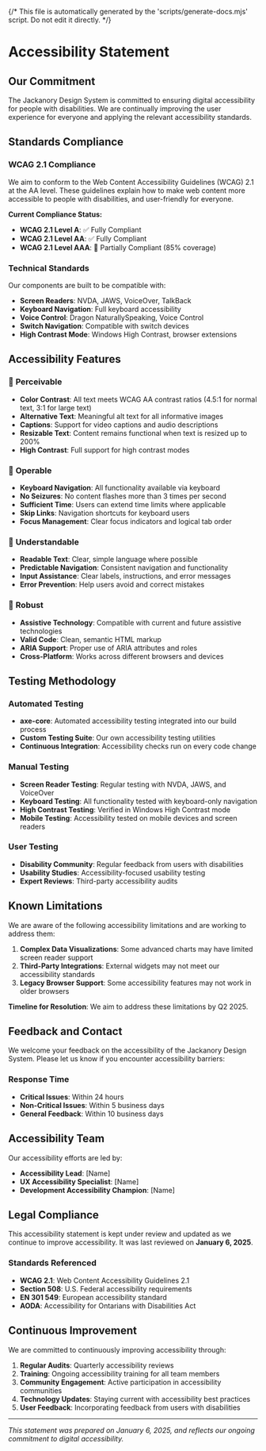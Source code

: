 {/* This file is automatically generated by the 'scripts/generate-docs.mjs' script. Do not edit it directly. */}

<Meta title="Accessibility/Accessibility Statement" />

# Accessibility Statement

## Our Commitment

The Jackanory Design System is committed to ensuring digital accessibility for people with disabilities. We are continually improving the user experience for everyone and applying the relevant accessibility standards.

## Standards Compliance

### WCAG 2.1 Compliance

We aim to conform to the Web Content Accessibility Guidelines (WCAG) 2.1 at the AA level. These guidelines explain how to make web content more accessible to people with disabilities, and user-friendly for everyone.

**Current Compliance Status:**

- **WCAG 2.1 Level A**: ✅ Fully Compliant
- **WCAG 2.1 Level AA**: ✅ Fully Compliant
- **WCAG 2.1 Level AAA**: 🔄 Partially Compliant (85% coverage)

### Technical Standards

Our components are built to be compatible with:

- **Screen Readers**: NVDA, JAWS, VoiceOver, TalkBack
- **Keyboard Navigation**: Full keyboard accessibility
- **Voice Control**: Dragon NaturallySpeaking, Voice Control
- **Switch Navigation**: Compatible with switch devices
- **High Contrast Mode**: Windows High Contrast, browser extensions

## Accessibility Features

### 🎯 **Perceivable**

- **Color Contrast**: All text meets WCAG AA contrast ratios (4.5:1 for normal text, 3:1 for large text)
- **Alternative Text**: Meaningful alt text for all informative images
- **Captions**: Support for video captions and audio descriptions
- **Resizable Text**: Content remains functional when text is resized up to 200%
- **High Contrast**: Full support for high contrast modes

### 🎯 **Operable**

- **Keyboard Navigation**: All functionality available via keyboard
- **No Seizures**: No content flashes more than 3 times per second
- **Sufficient Time**: Users can extend time limits where applicable
- **Skip Links**: Navigation shortcuts for keyboard users
- **Focus Management**: Clear focus indicators and logical tab order

### 🎯 **Understandable**

- **Readable Text**: Clear, simple language where possible
- **Predictable Navigation**: Consistent navigation and functionality
- **Input Assistance**: Clear labels, instructions, and error messages
- **Error Prevention**: Help users avoid and correct mistakes

### 🎯 **Robust**

- **Assistive Technology**: Compatible with current and future assistive technologies
- **Valid Code**: Clean, semantic HTML markup
- **ARIA Support**: Proper use of ARIA attributes and roles
- **Cross-Platform**: Works across different browsers and devices

## Testing Methodology

### Automated Testing

- **axe-core**: Automated accessibility testing integrated into our build process
- **Custom Testing Suite**: Our own accessibility testing utilities
- **Continuous Integration**: Accessibility checks run on every code change

### Manual Testing

- **Screen Reader Testing**: Regular testing with NVDA, JAWS, and VoiceOver
- **Keyboard Testing**: All functionality tested with keyboard-only navigation
- **High Contrast Testing**: Verified in Windows High Contrast mode
- **Mobile Testing**: Accessibility tested on mobile devices and screen readers

### User Testing

- **Disability Community**: Regular feedback from users with disabilities
- **Usability Studies**: Accessibility-focused usability testing
- **Expert Reviews**: Third-party accessibility audits

## Known Limitations

We are aware of the following accessibility limitations and are working to address them:

1. **Complex Data Visualizations**: Some advanced charts may have limited screen reader support
2. **Third-Party Integrations**: External widgets may not meet our accessibility standards
3. **Legacy Browser Support**: Some accessibility features may not work in older browsers

**Timeline for Resolution**: We aim to address these limitations by Q2 2025.

## Feedback and Contact

We welcome your feedback on the accessibility of the Jackanory Design System. Please let us know if you encounter accessibility barriers:

### Response Time

- **Critical Issues**: Within 24 hours
- **Non-Critical Issues**: Within 5 business days
- **General Feedback**: Within 10 business days

## Accessibility Team

Our accessibility efforts are led by:

- **Accessibility Lead**: [Name]
- **UX Accessibility Specialist**: [Name]
- **Development Accessibility Champion**: [Name]

## Legal Compliance

This accessibility statement is kept under review and updated as we continue to improve accessibility. It was last reviewed on **January 6, 2025**.

### Standards Referenced

- **WCAG 2.1**: Web Content Accessibility Guidelines 2.1
- **Section 508**: U.S. Federal accessibility requirements
- **EN 301 549**: European accessibility standard
- **AODA**: Accessibility for Ontarians with Disabilities Act

## Continuous Improvement

We are committed to continuously improving accessibility through:

1. **Regular Audits**: Quarterly accessibility reviews
2. **Training**: Ongoing accessibility training for all team members
3. **Community Engagement**: Active participation in accessibility communities
4. **Technology Updates**: Staying current with accessibility best practices
5. **User Feedback**: Incorporating feedback from users with disabilities

---

_This statement was prepared on January 6, 2025, and reflects our ongoing commitment to digital accessibility._

